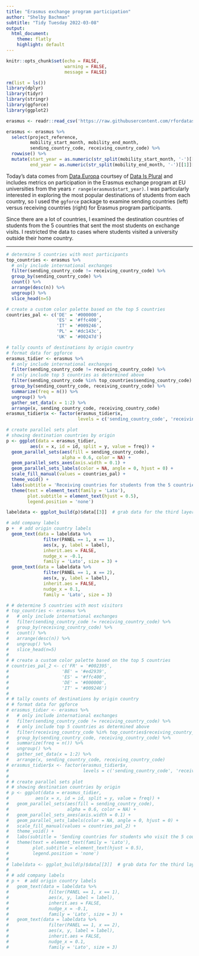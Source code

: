 ```yaml
---
title: "Erasmus exchange program participation"
author: "Shelby Bachman"
subtitle: "Tidy Tuesday 2022-03-08"
output:
  html_document:
    theme: flatly
    highlight: default
---
```


```r

knitr::opts_chunk$set(echo = FALSE,
                      warning = FALSE,
                      message = FALSE)

rm(list = ls())
library(dplyr)
library(tidyr)
library(stringr)
library(ggforce)
library(ggplot2)

```
  
```r

erasmus <- readr::read_csv('https://raw.githubusercontent.com/rfordatascience/tidytuesday/master/data/2022/2022-03-08/erasmus.csv')

erasmus <- erasmus %>%
  select(project_reference, 
         mobility_start_month, mobility_end_month,
         sending_country_code, receiving_country_code) %>%
  rowwise() %>%
  mutate(start_year = as.numeric(str_split(mobility_start_month, '-')[[1]][1]),
         end_year = as.numeric(str_split(mobility_end_month, '-')[[1]][1]))

```

Today's data comes from [Data.Europa](https://data.europa.eu/data/datasets?locale=en&catalog=eac&query=erasmus&page=1&sort=issued%2Bdesc,%20relevance%2Bdesc,%20title.en%2Basc) courtsey of [Data Is Plural](https://www.data-is-plural.com/archive/2022-02-09-edition/) and includes metrics on participation in the Erasmus exchange program at EU universities from the years `r range(erasmus$start_year)`. I was particularly interested in exploring the most popular destinations of students from each country, so I used the `ggforce` package to examine sending countries (left) versus receiving countries (right) for Erasmus program participants. 

Since there are a lot of countries, I examined the destination countries of students from the 5 countries that sent the most students on exchange visits. I restricted the data to cases where students visited a university outside their home country.

<hr>

```r

# determine 5 countries with most participants
top_countries <- erasmus %>%
  # only include international exchanges
  filter(sending_country_code != receiving_country_code) %>%
  group_by(sending_country_code) %>%
  count() %>%
  arrange(desc(n)) %>%
  ungroup() %>%
  slice_head(n=5)

# create a custom color palette based on the top 5 countries
countries_pal <- c('DE' = '#000000', 
                   'ES' = '#ffc400',
                   'IT' = '#009246', 
                   'PL' = '#dc143c',
                   'UK' = '#00247d')

# tally counts of destinations by origin country
# format data for ggforce
erasmus_tidier <- erasmus %>%
  # only include international exchanges
  filter(sending_country_code != receiving_country_code) %>%
  # only include top 5 countries as determined above
  filter(sending_country_code %in% top_countries$sending_country_code) %>%
  group_by(sending_country_code, receiving_country_code) %>%
  summarize(freq = n()) %>%
  ungroup() %>%
  gather_set_data(x = 1:2) %>%
  arrange(x, sending_country_code, receiving_country_code)
erasmus_tidier$x <- factor(erasmus_tidier$x,
                           levels = c('sending_country_code', 'receiving_country_code'))

# create parallel sets plot
# showing destination countries by origin
p <- ggplot(data = erasmus_tidier,
         aes(x = x, id = id, split = y, value = freq)) +
  geom_parallel_sets(aes(fill = sending_country_code),
                     alpha = 0.6, color = NA) +
  geom_parallel_sets_axes(axis.width = 0.1) +
  geom_parallel_sets_labels(color = NA, angle = 0, hjust = 0) +
  scale_fill_manual(values = countries_pal) +
  theme_void() +
  labs(subtitle = 'Receiving countries for students from the 5 countries\nthat send the most students on Erasmus visits') +
  theme(text = element_text(family = 'Lato'), 
        plot.subtitle = element_text(hjust = 0.5),
        legend.position = 'none')

labeldata <- ggplot_build(p)$data[[3]]  # grab data for the third layer (parallel_sets_labels)

# add company labels
p +  # add origin country labels
  geom_text(data = labeldata %>%
              filter(PANEL == 1, x == 1),
              aes(x, y, label = label),
              inherit.aes = FALSE,
              nudge_x = -0.1,
              family = 'Lato', size = 3) +
  geom_text(data = labeldata %>%
              filter(PANEL == 1, x == 2),
              aes(x, y, label = label),
              inherit.aes = FALSE,
              nudge_x = 0.1,
              family = 'Lato', size = 3)

```

```r

# # determine 5 countries with most visitors
# top_countries <- erasmus %>%
#   # only include international exchanges
#   filter(sending_country_code != receiving_country_code) %>%
#   group_by(receiving_country_code) %>%
#   count() %>%
#   arrange(desc(n)) %>%
#   ungroup() %>%
#   slice_head(n=5)
# 
# # create a custom color palette based on the top 5 countries
# countries_pal_2 <- c('FR' = '#002395', 
#                    'BE' = '#ed2939',
#                    'ES' = '#ffc400', 
#                    'DE' = '#000000',
#                    'IT' = '#009246')
# 
# # tally counts of destinations by origin country
# # format data for ggforce
# erasmus_tidier <- erasmus %>%
#   # only include international exchanges
#   filter(sending_country_code != receiving_country_code) %>%
#   # only include top 5 countries as determined above
#   filter(receiving_country_code %in% top_countries$receiving_country_code) %>%
#   group_by(sending_country_code, receiving_country_code) %>%
#   summarize(freq = n()) %>%
#   ungroup() %>%
#   gather_set_data(x = 1:2) %>%
#   arrange(x, sending_country_code, receiving_country_code)
# erasmus_tidier$x <- factor(erasmus_tidier$x,
#                            levels = c('sending_country_code', 'receiving_country_code'))
# 
# # create parallel sets plot
# # showing destination countries by origin
# p <- ggplot(data = erasmus_tidier,
#          aes(x = x, id = id, split = y, value = freq)) +
#   geom_parallel_sets(aes(fill = sending_country_code),
#                      alpha = 0.6, color = NA) +
#   geom_parallel_sets_axes(axis.width = 0.1) +
#   geom_parallel_sets_labels(color = NA, angle = 0, hjust = 0) +
#   scale_fill_manual(values = countries_pal_2) +
#   theme_void() +
#   labs(subtitle = 'Sending countries for students who visit the 5 countries\nthat receive the most students on Erasmus visits') +
#   theme(text = element_text(family = 'Lato'), 
#         plot.subtitle = element_text(hjust = 0.5),
#         legend.position = 'none')
# 
# labeldata <- ggplot_build(p)$data[[3]]  # grab data for the third layer (parallel_sets_labels)
# 
# # add company labels
# p +  # add origin country labels
#   geom_text(data = labeldata %>%
#               filter(PANEL == 1, x == 1),
#               aes(x, y, label = label),
#               inherit.aes = FALSE,
#               nudge_x = -0.1,
#               family = 'Lato', size = 3) +
#   geom_text(data = labeldata %>%
#               filter(PANEL == 1, x == 2),
#               aes(x, y, label = label),
#               inherit.aes = FALSE,
#               nudge_x = 0.1,
#               family = 'Lato', size = 3)

```


  